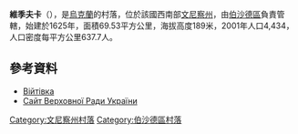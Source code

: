 {{coord|48|25|21|N|29|32|25|E|scale:30000|display=title}}

'''維季夫卡'''（{{lang-uk|Війтівка}}），是[[烏克蘭|烏克蘭]]的村落，位於該國西南部[[文尼察州|文尼察州]]，由[[伯沙德區|伯沙德區]]負責管轄，始建於1625年，面積69.53平方公里，海拔高度189米，2001年人口4,434，人口密度每平方公里637.7人。

==參考資料==
* [http://gska2.rada.gov.ua/pls/z7502/A005?rdat1=21.10.2008&rf7571=1513 Війтівка]{{dead link|date=2018年4月 |bot=InternetArchiveBot |fix-attempted=yes }}
* [http://gska2.rada.gov.ua/pls/z7502/A005?rdat1=21.10.2008&rf7571=1513 Сайт Верховної Ради України]{{dead link|date=2018年4月 |bot=InternetArchiveBot |fix-attempted=yes }}

[[Category:文尼察州村落|Category:文尼察州村落]]
[[Category:伯沙德區村落|Category:伯沙德區村落]]


{{Vinnytsia-geo-stub}}